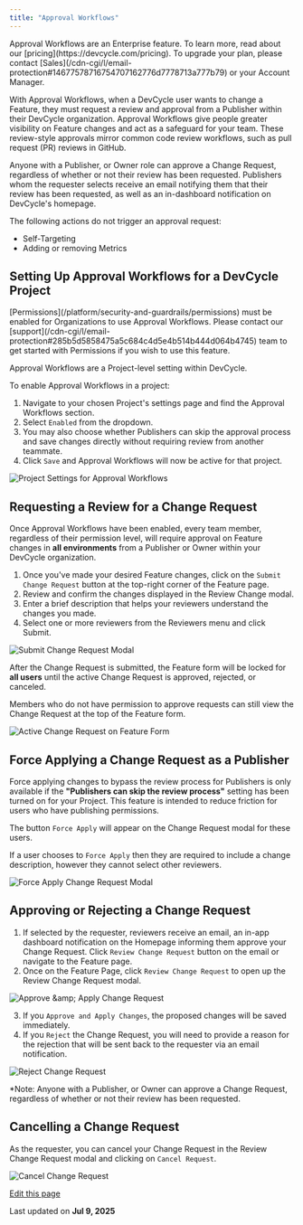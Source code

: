 ```yaml
---
title: "Approval Workflows"
---
```


<Info>
  Approval Workflows are an Enterprise feature. To learn more, read about our [pricing](https://devcycle.com/pricing). To upgrade your plan, please contact [Sales](/cdn-cgi/l/email-protection#14677578716754707162776d7778713a777b79) or your Account Manager.
</Info>

With Approval Workflows, when a DevCycle user wants to change a Feature, they must request a review and approval from a Publisher within their DevCycle organization. Approval Workflows give people greater visibility on Feature changes and act as a safeguard for your team. These review-style approvals mirror common code review workflows, such as pull request (PR) reviews in GitHub.

Anyone with a Publisher, or Owner role can approve a Change Request, regardless of whether or not their review has been requested. Publishers whom the requester selects receive an email notifying them that their review has been requested, as well as an in-dashboard notification on DevCycle's homepage.

The following actions do not trigger an approval request:

* Self-Targeting
* Adding or removing Metrics

## Setting Up Approval Workflows for a DevCycle Project[​](#setting-up-approval-workflows-for-a-devcycle-project "Direct link to Setting Up Approval Workflows for a DevCycle Project")

<Info>
  [Permissions](/platform/security-and-guardrails/permissions) must be enabled for Organizations to use Approval Workflows. Please contact our [support](/cdn-cgi/l/email-protection#285b5d5858475a5c684c4d5e4b514b444d064b4745) team to get started with Permissions if you wish to use this feature.
</Info>

Approval Workflows are a Project-level setting within DevCycle.

To enable Approval Workflows in a project:

1. Navigate to your chosen Project's settings page and find the Approval Workflows section.
2. Select `Enabled` from the dropdown.
3. You may also choose whether Publishers can skip the approval process and save changes directly without requiring review from another teammate.
4. Click `Save` and Approval Workflows will now be active for that project.

![Project Settings for Approval Workflows](/images/platform/security-and-guardrails/assets/images/july-2024-project-settings-approval-9ea8952889997b7ac9ed5ced2088d03e.png)

## Requesting a Review for a Change Request[​](#requesting-a-review-for-a-change-request "Direct link to Requesting a Review for a Change Request")

Once Approval Workflows have been enabled, every team member, regardless of their permission level, will require approval on Feature changes in **all environments** from a Publisher or Owner within your DevCycle organization.

1. Once you've made your desired Feature changes, click on the `Submit Change Request` button at the top-right corner of the Feature page.
2. Review and confirm the changes displayed in the Review Change modal.
3. Enter a brief description that helps your reviewers understand the changes you made.
4. Select one or more reviewers from the Reviewers menu and click Submit.

![Submit Change Request Modal](/images/platform/security-and-guardrails/assets/images/july-2024-submit-cr-594f790901374c34ab9f0243f78f2c6a.png)

After the Change Request is submitted, the Feature form will be locked for **all users** until the active Change Request is approved, rejected, or canceled.

Members who do not have permission to approve requests can still view the Change Request at the top of the Feature form.

![Active Change Request on Feature Form](/images/platform/security-and-guardrails/assets/images/july-2024-active-change-request-feature-form-a51e14c056a8e3e1d18610026bdd189c.png)

## Force Applying a Change Request as a Publisher[​](#force-applying-a-change-request-as-a-publisher "Direct link to Force Applying a Change Request as a Publisher")

Force applying changes to bypass the review process for Publishers is only available if the **"Publishers can skip the review process"** setting has been turned on for your Project. This feature is intended to reduce friction for users who have publishing permissions.

The button `Force Apply` will appear on the Change Request modal for these users.

If a user chooses to `Force Apply` then they are required to include a change description, however they cannot select other reviewers.

![Force Apply Change Request Modal](/images/platform/security-and-guardrails/assets/images/july-2024-force-apply.-c9b640121dfe770cb63f768e2a8cf925.png)

## Approving or Rejecting a Change Request[​](#approving-or-rejecting-a-change-request "Direct link to Approving or Rejecting a Change Request")

1. If selected by the requester, reviewers receive an email, an in-app dashboard notification on the Homepage informing them approve your Change Request. Click `Review Change Request` button on the email or navigate to the Feature page.
2. Once on the Feature Page, click `Review Change Request` to open up the Review Change Request modal.

![Approve \&amp; Apply Change Request](/images/platform/security-and-guardrails/assets/images/july-2024-approve-apply-change-request-0cee8d0a352250023d884b100e6852ab.png)

3. If you `Approve and Apply Changes`, the proposed changes will be saved immediately.
4. If you `Reject` the Change Request, you will need to provide a reason for the rejection that will be sent back to the requester via an email notification.

![Reject Change Request](/images/platform/security-and-guardrails/assets/images/july-2024-reject-change-request-6ec1a47ac3940f0e5b9b7c78381ce55d.png)

\*Note: Anyone with a Publisher, or Owner can approve a Change Request, regardless of whether or not their review has been requested.

## Cancelling a Change Request[​](#cancelling-a-change-request "Direct link to Cancelling a Change Request")

As the requester, you can cancel your Change Request in the Review Change Request modal and clicking on `Cancel Request`.

![Cancel Change Request](/images/platform/security-and-guardrails/assets/images/july-2024-cancel-change-request-267bbf67bc1eab2c94779a8466fff843.png)

[Edit this page](https://github.com/devcyclehq/devcycle-docs/edit/main/docs/platform/security-and-guardrails/approval-workflows.md)

Last updated on **Jul 9, 2025**
